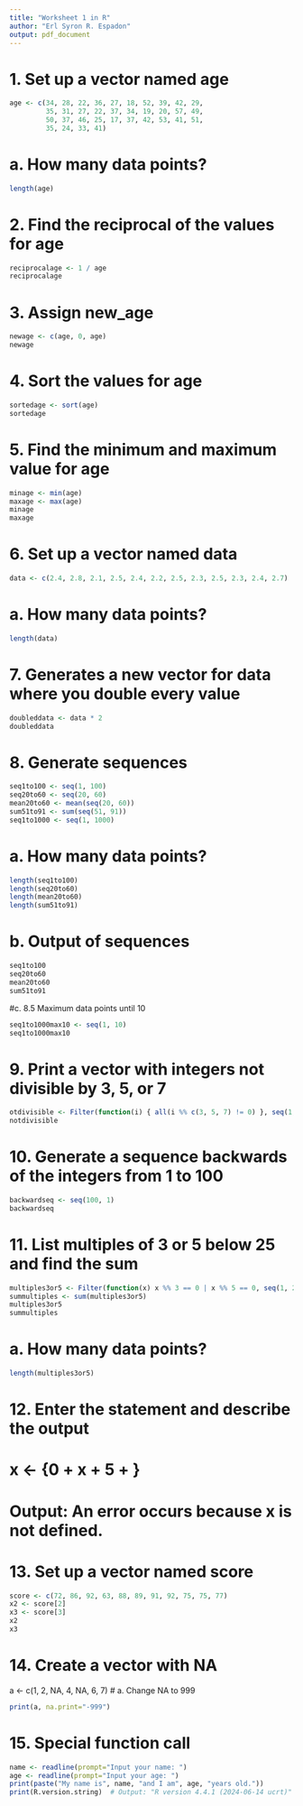 ```yaml
---
title: "Worksheet 1 in R"
author: "Erl Syron R. Espadon"
output: pdf_document
---
```


# 1. Set up a vector named age
```r
age <- c(34, 28, 22, 36, 27, 18, 52, 39, 42, 29,
         35, 31, 27, 22, 37, 34, 19, 20, 57, 49,
         50, 37, 46, 25, 17, 37, 42, 53, 41, 51,
         35, 24, 33, 41)
```

# a. How many data points?
```r
length(age)
```
  
# 2. Find the reciprocal of the values for age
```r
reciprocalage <- 1 / age
reciprocalage 
```
 

# 3. Assign new_age
```r
newage <- c(age, 0, age)
newage  
```


# 4. Sort the values for age
```r
sortedage <- sort(age)
sortedage
```


# 5. Find the minimum and maximum value for age
```r
minage <- min(age)
maxage <- max(age)
minage
maxage 
```
 

# 6. Set up a vector named data
```r
data <- c(2.4, 2.8, 2.1, 2.5, 2.4, 2.2, 2.5, 2.3, 2.5, 2.3, 2.4, 2.7)
```


# a. How many data points?
```r
length(data)
```
  

# 7. Generates a new vector for data where you double every value
```r
doubleddata <- data * 2
doubleddata 
```
 

# 8. Generate sequences
```r
seq1to100 <- seq(1, 100)
seq20to60 <- seq(20, 60)  
mean20to60 <- mean(seq(20, 60))  
sum51to91 <- sum(seq(51, 91))  
seq1to1000 <- seq(1, 1000) 
```


# a. How many data points?
```r
length(seq1to100)  
length(seq20to60)  
length(mean20to60) 
length(sum51to91)
```
    

# b. Output of sequences
```r
seq1to100
seq20to60 
mean20to60  
sum51to91 
```



#c. 8.5 Maximum data points until 10
```r
seq1to1000max10 <- seq(1, 10)
seq1to1000max10
```
  

# 9. Print a vector with integers not divisible by 3, 5, or 7
```r
otdivisible <- Filter(function(i) { all(i %% c(3, 5, 7) != 0) }, seq(1, 100))
notdivisible 
```

# 10. Generate a sequence backwards of the integers from 1 to 100
```r
backwardseq <- seq(100, 1)
backwardseq
```
  
# 11. List multiples of 3 or 5 below 25 and find the sum
```r
multiples3or5 <- Filter(function(x) x %% 3 == 0 | x %% 5 == 0, seq(1, 24))
summultiples <- sum(multiples3or5)
multiples3or5  
summultiples
```
    

# a. How many data points?
```r
length(multiples3or5)
```
  

# 12. Enter the statement and describe the output
# x <- {0 + x + 5 + } 
# Output: An error occurs because x is not defined.

# 13. Set up a vector named score
```r
score <- c(72, 86, 92, 63, 88, 89, 91, 92, 75, 75, 77)
x2 <- score[2] 
x3 <- score[3]  
x2
x3
```


# 14. Create a vector with NA
a <- c(1, 2, NA, 4, NA, 6, 7)
# a. Change NA to 999
```r
print(a, na.print="-999")
```

# 15. Special function call
```r
name <- readline(prompt="Input your name: ")
age <- readline(prompt="Input your age: ")
print(paste("My name is", name, "and I am", age, "years old."))
print(R.version.string)  # Output: "R version 4.4.1 (2024-06-14 ucrt)"
```

